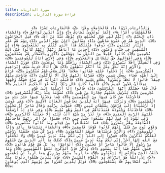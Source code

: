 ```yaml
---
title: سورة الذاريات
description: قراءة سورة الذاريات
---
```


                وَالذَّارِيَاتِ ذَرْوًا ﴿1﴾ فَالْحَامِلَاتِ وِقْرًا ﴿2﴾ فَالْجَارِيَاتِ يُسْرًا ﴿3﴾ فَالْمُقَسِّمَاتِ أَمْرًا ﴿4﴾ إِنَّمَا تُوعَدُونَ لَصَادِقٌ ﴿5﴾ وَإِنَّ الدِّينَ لَوَاقِعٌ ﴿6﴾ وَالسَّمَاءِ ذَاتِ الْحُبُكِ ﴿7﴾ إِنَّكُمْ لَفِي قَوْلٍ مُخْتَلِفٍ ﴿8﴾ يُؤْفَكُ عَنْهُ مَنْ أُفِكَ ﴿9﴾ قُتِلَ الْخَرَّاصُونَ ﴿10﴾ الَّذِينَ هُمْ فِي غَمْرَةٍ سَاهُونَ ﴿11﴾ يَسْأَلُونَ أَيَّانَ يَوْمُ الدِّينِ ﴿12﴾ يَوْمَ هُمْ عَلَى النَّارِ يُفْتَنُونَ ﴿13﴾ ذُوقُوا فِتْنَتَكُمْ هَٰذَا الَّذِي كُنْتُمْ بِهِ تَسْتَعْجِلُونَ ﴿14﴾ إِنَّ الْمُتَّقِينَ فِي جَنَّاتٍ وَعُيُونٍ ﴿15﴾ آخِذِينَ مَا آتَاهُمْ رَبُّهُمْ ۚ إِنَّهُمْ كَانُوا قَبْلَ ذَٰلِكَ مُحْسِنِينَ ﴿16﴾ كَانُوا قَلِيلًا مِنَ اللَّيْلِ مَا يَهْجَعُونَ ﴿17﴾ وَبِالْأَسْحَارِ هُمْ يَسْتَغْفِرُونَ ﴿18﴾ وَفِي أَمْوَالِهِمْ حَقٌّ لِلسَّائِلِ وَالْمَحْرُومِ ﴿19﴾ وَفِي الْأَرْضِ آيَاتٌ لِلْمُوقِنِينَ ﴿20﴾ وَفِي أَنْفُسِكُمْ ۚ أَفَلَا تُبْصِرُونَ ﴿21﴾ وَفِي السَّمَاءِ رِزْقُكُمْ وَمَا تُوعَدُونَ ﴿22﴾ فَوَرَبِّ السَّمَاءِ وَالْأَرْضِ إِنَّهُ لَحَقٌّ مِثْلَ مَا أَنَّكُمْ تَنْطِقُونَ ﴿23﴾ هَلْ أَتَاكَ حَدِيثُ ضَيْفِ إِبْرَاهِيمَ الْمُكْرَمِينَ ﴿24﴾ إِذْ دَخَلُوا عَلَيْهِ فَقَالُوا سَلَامًا ۖ قَالَ سَلَامٌ قَوْمٌ مُنْكَرُونَ ﴿25﴾ فَرَاغَ إِلَىٰ أَهْلِهِ فَجَاءَ بِعِجْلٍ سَمِينٍ ﴿26﴾ فَقَرَّبَهُ إِلَيْهِمْ قَالَ أَلَا تَأْكُلُونَ ﴿27﴾ فَأَوْجَسَ مِنْهُمْ خِيفَةً ۖ قَالُوا لَا تَخَفْ ۖ وَبَشَّرُوهُ بِغُلَامٍ عَلِيمٍ ﴿28﴾ فَأَقْبَلَتِ امْرَأَتُهُ فِي صَرَّةٍ فَصَكَّتْ وَجْهَهَا وَقَالَتْ عَجُوزٌ عَقِيمٌ ﴿29﴾ قَالُوا كَذَٰلِكِ قَالَ رَبُّكِ ۖ إِنَّهُ هُوَ الْحَكِيمُ الْعَلِيمُ ﴿30﴾
                قَالَ فَمَا خَطْبُكُمْ أَيُّهَا الْمُرْسَلُونَ ﴿31﴾ قَالُوا إِنَّا أُرْسِلْنَا إِلَىٰ قَوْمٍ مُجْرِمِينَ ﴿32﴾ لِنُرْسِلَ عَلَيْهِمْ حِجَارَةً مِنْ طِينٍ ﴿33﴾ مُسَوَّمَةً عِنْدَ رَبِّكَ لِلْمُسْرِفِينَ ﴿34﴾ فَأَخْرَجْنَا مَنْ كَانَ فِيهَا مِنَ الْمُؤْمِنِينَ ﴿35﴾ فَمَا وَجَدْنَا فِيهَا غَيْرَ بَيْتٍ مِنَ الْمُسْلِمِينَ ﴿36﴾ وَتَرَكْنَا فِيهَا آيَةً لِلَّذِينَ يَخَافُونَ الْعَذَابَ الْأَلِيمَ ﴿37﴾ وَفِي مُوسَىٰ إِذْ أَرْسَلْنَاهُ إِلَىٰ فِرْعَوْنَ بِسُلْطَانٍ مُبِينٍ ﴿38﴾ فَتَوَلَّىٰ بِرُكْنِهِ وَقَالَ سَاحِرٌ أَوْ مَجْنُونٌ ﴿39﴾ فَأَخَذْنَاهُ وَجُنُودَهُ فَنَبَذْنَاهُمْ فِي الْيَمِّ وَهُوَ مُلِيمٌ ﴿40﴾ وَفِي عَادٍ إِذْ أَرْسَلْنَا عَلَيْهِمُ الرِّيحَ الْعَقِيمَ ﴿41﴾ مَا تَذَرُ مِنْ شَيْءٍ أَتَتْ عَلَيْهِ إِلَّا جَعَلَتْهُ كَالرَّمِيمِ ﴿42﴾ وَفِي ثَمُودَ إِذْ قِيلَ لَهُمْ تَمَتَّعُوا حَتَّىٰ حِينٍ ﴿43﴾ فَعَتَوْا عَنْ أَمْرِ رَبِّهِمْ فَأَخَذَتْهُمُ الصَّاعِقَةُ وَهُمْ يَنْظُرُونَ ﴿44﴾ فَمَا اسْتَطَاعُوا مِنْ قِيَامٍ وَمَا كَانُوا مُنْتَصِرِينَ ﴿45﴾ وَقَوْمَ نُوحٍ مِنْ قَبْلُ ۖ إِنَّهُمْ كَانُوا قَوْمًا فَاسِقِينَ ﴿46﴾ وَالسَّمَاءَ بَنَيْنَاهَا بِأَيْدٍ وَإِنَّا لَمُوسِعُونَ ﴿47﴾ وَالْأَرْضَ فَرَشْنَاهَا فَنِعْمَ الْمَاهِدُونَ ﴿48﴾ وَمِنْ كُلِّ شَيْءٍ خَلَقْنَا زَوْجَيْنِ لَعَلَّكُمْ تَذَكَّرُونَ ﴿49﴾ فَفِرُّوا إِلَى اللَّهِ ۖ إِنِّي لَكُمْ مِنْهُ نَذِيرٌ مُبِينٌ ﴿50﴾ وَلَا تَجْعَلُوا مَعَ اللَّهِ إِلَٰهًا آخَرَ ۖ إِنِّي لَكُمْ مِنْهُ نَذِيرٌ مُبِينٌ ﴿51﴾ كَذَٰلِكَ مَا أَتَى الَّذِينَ مِنْ قَبْلِهِمْ مِنْ رَسُولٍ إِلَّا قَالُوا سَاحِرٌ أَوْ مَجْنُونٌ ﴿52﴾ أَتَوَاصَوْا بِهِ ۚ بَلْ هُمْ قَوْمٌ طَاغُونَ ﴿53﴾ فَتَوَلَّ عَنْهُمْ فَمَا أَنْتَ بِمَلُومٍ ﴿54﴾ وَذَكِّرْ فَإِنَّ الذِّكْرَىٰ تَنْفَعُ الْمُؤْمِنِينَ ﴿55﴾ وَمَا خَلَقْتُ الْجِنَّ وَالْإِنْسَ إِلَّا لِيَعْبُدُونِ ﴿56﴾ مَا أُرِيدُ مِنْهُمْ مِنْ رِزْقٍ وَمَا أُرِيدُ أَنْ يُطْعِمُونِ ﴿57﴾ إِنَّ اللَّهَ هُوَ الرَّزَّاقُ ذُو الْقُوَّةِ الْمَتِينُ ﴿58﴾ فَإِنَّ لِلَّذِينَ ظَلَمُوا ذَنُوبًا مِثْلَ ذَنُوبِ أَصْحَابِهِمْ فَلَا يَسْتَعْجِلُونِ ﴿59﴾ فَوَيْلٌ لِلَّذِينَ كَفَرُوا مِنْ يَوْمِهِمُ الَّذِي يُوعَدُونَ ﴿60﴾
